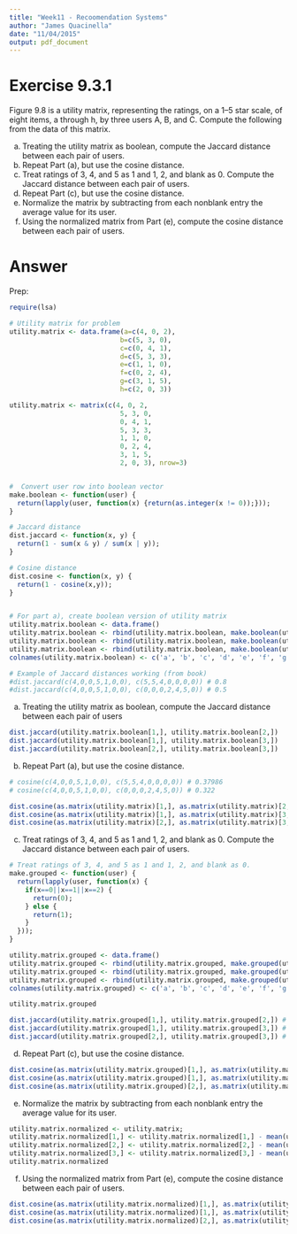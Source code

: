 ```yaml
---
title: "Week11 - Recoomendation Systems"
author: "James Quacinella"
date: "11/04/2015"
output: pdf_document
---
```


# Exercise 9.3.1

Figure 9.8 is a utility matrix, representing the ratings, on a 1–5 star scale, of eight items, a through h, by three users A, B, and C. Compute the following from the data of this matrix.

(a) Treating the utility matrix as boolean, compute the Jaccard distance between each pair of users.
(b) Repeat Part (a), but use the cosine distance.
(c) Treat ratings of 3, 4, and 5 as 1 and 1, 2, and blank as 0. Compute the Jaccard distance between each pair of users.
(d) Repeat Part (c), but use the cosine distance.
(e) Normalize the matrix by subtracting from each nonblank entry the average value for its user.
(f) Using the normalized matrix from Part (e), compute the cosine distance between each pair of users.

# Answer

Prep:

```r
require(lsa)

# Utility matrix for problem
utility.matrix <- data.frame(a=c(4, 0, 2), 
                            b=c(5, 3, 0),
                            c=c(0, 4, 1),
                            d=c(5, 3, 3),
                            e=c(1, 1, 0),
                            f=c(0, 2, 4),
                            g=c(3, 1, 5),
                            h=c(2, 0, 3))

utility.matrix <- matrix(c(4, 0, 2, 
                            5, 3, 0,
                            0, 4, 1,
                            5, 3, 3,
                            1, 1, 0,
                            0, 2, 4,
                            3, 1, 5,
                            2, 0, 3), nrow=3)


#  Convert user row into boolean vector
make.boolean <- function(user) {
  return(lapply(user, function(x) {return(as.integer(x != 0));}));
}

# Jaccard distance
dist.jaccard <- function(x, y) {
  return(1 - sum(x & y) / sum(x | y));
}

# Cosine distance
dist.cosine <- function(x, y) {
  return(1 - cosine(x,y));
}


# For part a), create boolean version of utility matrix
utility.matrix.boolean <- data.frame()
utility.matrix.boolean <- rbind(utility.matrix.boolean, make.boolean(utility.matrix[1,]))
utility.matrix.boolean <- rbind(utility.matrix.boolean, make.boolean(utility.matrix[2,]))
utility.matrix.boolean <- rbind(utility.matrix.boolean, make.boolean(utility.matrix[3,]))
colnames(utility.matrix.boolean) <- c('a', 'b', 'c', 'd', 'e', 'f', 'g', 'h')

# Example of Jaccard distances working (from book)
#dist.jaccard(c(4,0,0,5,1,0,0), c(5,5,4,0,0,0,0)) # 0.8
#dist.jaccard(c(4,0,0,5,1,0,0), c(0,0,0,2,4,5,0)) # 0.5
```

a) Treating the utility matrix as boolean, compute the Jaccard distance between each pair of users

```r
dist.jaccard(utility.matrix.boolean[1,], utility.matrix.boolean[2,])
dist.jaccard(utility.matrix.boolean[1,], utility.matrix.boolean[3,])
dist.jaccard(utility.matrix.boolean[2,], utility.matrix.boolean[3,])
```

b) Repeat Part (a), but use the cosine distance.

```r
# cosine(c(4,0,0,5,1,0,0), c(5,5,4,0,0,0,0)) # 0.37986
# cosine(c(4,0,0,5,1,0,0), c(0,0,0,2,4,5,0)) # 0.322

dist.cosine(as.matrix(utility.matrix)[1,], as.matrix(utility.matrix)[2,]) # 0.6010408
dist.cosine(as.matrix(utility.matrix)[1,], as.matrix(utility.matrix)[3,]) # 0.6149187
dist.cosine(as.matrix(utility.matrix)[2,], as.matrix(utility.matrix)[3,]) # 0.5138701
```

c) Treat ratings of 3, 4, and 5 as 1 and 1, 2, and blank as 0. Compute the Jaccard distance between each pair of users.


```r
# Treat ratings of 3, 4, and 5 as 1 and 1, 2, and blank as 0.
make.grouped <- function(user) { 
  return(lapply(user, function(x) {
    if(x==0||x==1||x==2) {
      return(0);
    } else {
      return(1);
    }
  }));
}

utility.matrix.grouped <- data.frame()
utility.matrix.grouped <- rbind(utility.matrix.grouped, make.grouped(utility.matrix[1,]))
utility.matrix.grouped <- rbind(utility.matrix.grouped, make.grouped(utility.matrix[2,]))
utility.matrix.grouped <- rbind(utility.matrix.grouped, make.grouped(utility.matrix[3,]))
colnames(utility.matrix.grouped) <- c('a', 'b', 'c', 'd', 'e', 'f', 'g', 'h')

utility.matrix.grouped

dist.jaccard(utility.matrix.grouped[1,], utility.matrix.grouped[2,]) # 0.6
dist.jaccard(utility.matrix.grouped[1,], utility.matrix.grouped[3,]) # 0.6666667
dist.jaccard(utility.matrix.grouped[2,], utility.matrix.grouped[3,]) # 0.8333333
```

d) Repeat Part (c), but use the cosine distance.

```r
dist.cosine(as.matrix(utility.matrix.grouped)[1,], as.matrix(utility.matrix.grouped)[2,]) # 0.5773503
dist.cosine(as.matrix(utility.matrix.grouped)[1,], as.matrix(utility.matrix.grouped)[3,]) # 0.5
dist.cosine(as.matrix(utility.matrix.grouped)[2,], as.matrix(utility.matrix.grouped)[3,]) # 0.2886751
```

e) Normalize the matrix by subtracting from each nonblank entry the average value for its user.

```r
utility.matrix.normalized <- utility.matrix;
utility.matrix.normalized[1,] <- utility.matrix.normalized[1,] - mean(utility.matrix.normalized[1,]);
utility.matrix.normalized[2,] <- utility.matrix.normalized[2,] - mean(utility.matrix.normalized[2,]);
utility.matrix.normalized[3,] <- utility.matrix.normalized[3,] - mean(utility.matrix.normalized[3,]);
utility.matrix.normalized
```

f) Using the normalized matrix from Part (e), compute the cosine distance between each pair of users.

```r
dist.cosine(as.matrix(utility.matrix.normalized)[1,], as.matrix(utility.matrix.normalized)[2,]) # 1.046374
dist.cosine(as.matrix(utility.matrix.normalized)[1,], as.matrix(utility.matrix.normalized)[3,]) # 1.037662
dist.cosine(as.matrix(utility.matrix.normalized)[2,], as.matrix(utility.matrix.normalized)[3,]) # 1.288179
```